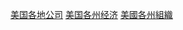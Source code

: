 {{Commons category|Companies of the United States by state}}

[[Category:美国各地公司‎|]]
[[Category:美国各州经济|]]
[[Category:美國各州組織|]]
